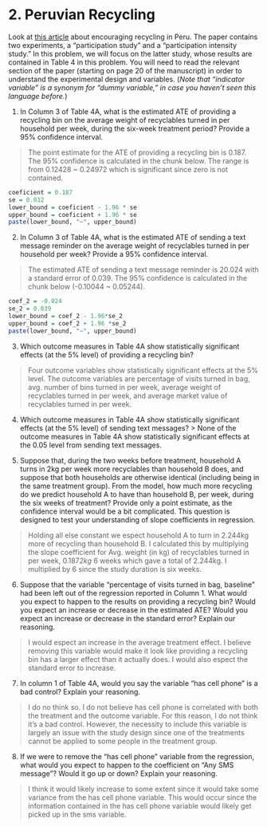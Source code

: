 # 2. Peruvian Recycling 

Look at [this article](./readings/recycling_peru.pdf) about encouraging recycling in Peru.  The paper contains two experiments, a "participation study" and a "participation intensity study."  In this problem, we will focus on the latter study, whose results are contained in Table 4 in this problem.  You will need to read the relevant section of the paper (starting on page 20 of the manuscript) in order to understand the experimental design and variables.  (*Note that "indicator variable" is a synonym for "dummy variable," in case you haven't seen this language before.*)

1. In Column 3 of Table 4A, what is the estimated ATE of providing a recycling bin on the average weight of recyclables turned in per household per week, during the six-week treatment period?  Provide a 95% confidence interval.

> The point estimate for the ATE of providing a recycling bin is 0.187. The 95% confidence is calculated in the chunk below. The range is from 0.12428 ~ 0.24972 which is significant since zero is not contained.

```r
coeficient = 0.187
se = 0.032
lower_bound = coeficient - 1.96 * se
upper_bound = coeficient + 1.96 * se
paste(lower_bound, "~", upper_bound)
```


2. In Column 3 of Table 4A, what is the estimated ATE of sending a text message reminder on the average weight of recyclables turned in per household per week?  Provide a 95% confidence interval.

> The estimated ATE of sending a text message reminder is 20.024 with a standard error of 0.039. The 95% confidence is calculated in the chunk below (-0.10044 ~ 0.05244).

```r
coef_2 = -0.024
se_2 = 0.039
lower_bound = coef_2 - 1.96*se_2
upper_bound = coef_2 + 1.96 *se_2
paste(lower_bound, "~", upper_bound)
```


3. Which outcome measures in Table 4A show statistically significant effects (at the 5% level) of providing a recycling bin?

> Four outcome variables show statistically significant effects at the 5% level. The outcome variables are percentage of visits turned in bag, avg. number of bins turned in per week, average weight of recyclables turned in per week, and average market value of recyclables turned in per week.


4. Which outcome measures in Table 4A show statistically significant effects (at the 5% level) of sending text messages?
> None of the outcome measures in Table 4A show statistically significant effects at the 0.05 level from sending text messages. 

5. Suppose that, during the two weeks before treatment, household A turns in 2kg per week more recyclables than household B does, and suppose that both households are otherwise identical (including being in the same treatment group).  From the model, how much more recycling do we predict household A to have than household B, per week, during the six weeks of treatment?   Provide only a point estimate, as the confidence interval would be a bit complicated.  This question is designed to test your understanding of slope coefficients in regression.

> Holding all else constant we espect household A to turn in 2.244kg more of recycling than household B. I calculated this by multiplying the slope coefficient for Avg. weight (in kg) of recyclables turned in per week, 0.187*2kg *6 weeks which gave a total of 2.244kg. I multiplied by 6 since the study duration is six weeks. 

6. Suppose that the variable "percentage of visits turned in bag, baseline" had been left out of the regression reported in Column 1.  What would you expect to happen to the results on providing a recycling bin?  Would you expect an increase or decrease in the estimated ATE?  Would you expect an increase or decrease in the standard error?  Explain our reasoning.

> I would espect an increase in the average treatment effect. I believe removing this variable would make it look like providing a recycling bin has a larger effect than it actually does. I would also espect the standard error to increase. 

7. In column 1 of Table 4A, would you say the variable "has cell phone" is a bad control?  Explain your reasoning.

> I do no think so. I do not believe has cell phone is correlated with both the treatment and the outcome variable. For this reason, I do not think it's a bad control. However, the necessity to include this variable is largely an issue with the study design since one of the treatments cannot be applied to some people in the treatment group. 

8. If we were to remove the "has cell phone" variable from the regression, what would you expect to happen to the coefficient on "Any SMS message"?  Would it go up or down? Explain your reasoning.

> I think it would likely increase to some extent since it would take some variance from the has cell phone variable. This would occur since the information contained in the has cell phone variable would likely get picked up in the sms variable.
